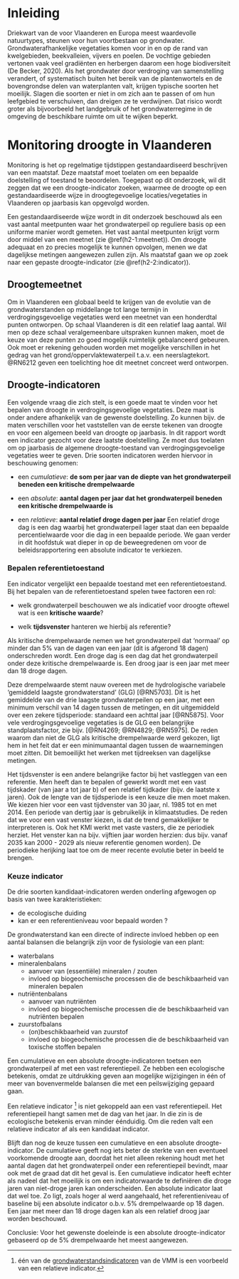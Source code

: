 # Inleiding {#h1:inleiding}
Driekwart van de voor Vlaanderen en Europa meest waardevolle natuurtypes, steunen voor hun voortbestaan op grondwater. Grondwaterafhankelijke vegetaties komen voor in en op de rand van kwelgebieden, beekvalleien, vijvers en poelen. 
De vochtige gebieden vertonen vaak veel gradiënten en herbergen daarom een hoge biodiversiteit (De Becker, 2020). 
Als het grondwater door verdroging van samenstelling verandert, of systematisch buiten het bereik van de plantenwortels en de bovengrondse delen van waterplanten valt, krijgen typische soorten het moeilijk. 
Slagen die soorten er niet in om zich aan te passen of om hun leefgebied te verschuiven, dan dreigen ze te verdwijnen. 
Dat risico wordt groter als bijvoorbeeld het landgebruik of het grondwaterregime in de omgeving de beschikbare ruimte om uit te wijken beperkt. 

# Monitoring droogte in Vlaanderen {#h2:monitoring}
Monitoring is het op regelmatige tijdstippen gestandaardiseerd beschrijven van een maatstaf. 
Deze maatstaf moet toelaten om een bepaalde doelstelling of toestand te beoordelen.
Toegepast op dit onderzoek, wil dit zeggen dat we een droogte-indicator zoeken, waarmee de droogte op een gestandaardiseerde wijze in droogtegevoelige locaties/vegetaties in Vlaanderen op jaarbasis kan opgevolgd worden.

Een gestandaardiseerde wijze wordt in dit onderzoek beschouwd als een vast aantal meetpunten waar het grondwaterpeil op reguliere basis op een uniforme manier wordt gemeten.
Het vast aantal meetpunten krijgt vorm door middel van een meetnet (zie \@ref(h2-1:meetnet)).
Om droogte adequaat en zo precies mogelijk te kunnen opvolgen, menen we dat dagelijkse metingen aangewezen zullen zijn.
Als maatstaf gaan we op zoek naar een gepaste droogte-indicator (zie \@ref(h2-2:indicator)).

## Droogtemeetnet {#h2-1:meetnet}
Om in Vlaanderen een globaal beeld te krijgen van de evolutie van de grondwaterstanden op middellange tot lange termijn in verdrogingsgevoelige vegetaties werd een meetnet van een honderdtal punten ontworpen. 
Op schaal Vlaanderen is dit een relatief laag aantal. 
Wil men op deze schaal veralgemeenbare uitspraken kunnen maken, moet de keuze van deze punten zo goed mogelijk ruimtelijk gebalanceerd gebeuren. 
Ook moet er rekening gehouden worden met mogelijke verschillen in het gedrag van het grond/oppervlaktewaterpeil t.a.v. een neerslagtekort. 
@RN6212 geven een toelichting hoe dit meetnet concreet werd ontworpen. 

## Droogte-indicatoren {#h2-2:indicator}
Een volgende vraag die zich stelt, is een goede maat te vinden voor het bepalen van droogte in verdrogingsgevoelige vegetaties.
Deze maat is onder andere afhankelijk van de gewenste doelstelling. 
Zo kunnen bijv. de maten verschillen voor het vaststellen van de eerste tekenen van droogte en voor een algemeen beeld van droogte op jaarbasis. 
In dit rapport wordt een indicator gezocht voor deze laatste doelstelling. 
Ze moet dus toelaten om op jaarbasis de algemene droogte-toestand van verdrogingsgevoelige vegetaties weer te geven. 
Drie soorten indicatoren werden hiervoor in beschouwing genomen:

- een *cumulatieve*: **de som per jaar van de diepte van het grondwaterpeil beneden een kritische drempelwaarde** 

- een *absolute*: **aantal dagen per jaar dat het grondwaterpeil beneden een kritische drempelwaarde is**

- een *relatieve*: **aantal relatief droge dagen per jaar** 
Een relatief droge dag is een dag waarbij het grondwaterpeil lager staat dan een bepaalde percentielwaarde voor die dag in een bepaalde periode.
We gaan verder in dit hoofdstuk wat dieper in op de beweegredenen om  voor de beleidsrapportering een absolute indicator te verkiezen. 

### Bepalen referentietoestand {#h2-2-1:referentietoestand}
Een indicator vergelijkt een bepaalde toestand met een referentietoestand. 
Bij het bepalen van de referentietoestand spelen twee factoren een rol:

- welk grondwaterpeil beschouwen we als indicatief voor droogte oftewel wat is een **kritische waarde**?

- welk **tijdsvenster** hanteren we hierbij als referentie?

Als kritische drempelwaarde nemen we het grondwaterpeil dat 'normaal' op minder dan 5% van de dagen van een jaar (dit is afgerond 18 dagen) onderschreden wordt. 
Een droge dag is een dag dat het grondwaterpeil onder deze kritische drempelwaarde is. Een droog jaar is een jaar met meer dan 18 droge dagen.

Deze drempelwaarde stemt nauw overeen met de hydrologische variabele 'gemiddeld laagste grondwaterstand' (GLG) [@RN5703]. 
Dit is het gemiddelde van de drie laagste grondwaterpeilen op een jaar, met een minimum verschil van 14 dagen tussen de metingen, en dit uitgemiddeld over een zekere tijdsperiode: standaard een achttal jaar [@RN5875].
Voor vele verdrogingsgevoelige vegetaties is de GLG een belangrijke standplaatsfactor, zie bijv. [@RN4269; @RN4829; @RN5975].
De reden waarom dan niet de GLG als kritische drempelwaarde werd gekozen, ligt hem in het feit dat er een minimumaantal dagen tussen de waarnemingen moet zitten.
Dit bemoeilijkt het werken met tijdreeksen van dagelijkse metingen. 

Het tijdsvenster is een andere belangrijke factor bij het vastleggen van een referentie.
Men heeft dan te bepalen of gewerkt wordt met een vast tijdskader (van jaar a tot jaar b) of een relatief tijdkader (bijv. de laatste x jaren).
Ook de lengte van de tijdsperiode is een keuze die men moet maken.
We kiezen hier voor een vast tijdvenster van 30 jaar, nl. 1985 tot en met 2014.
Een periode van dertig jaar is gebruikelijk in klimaatstudies. 
De reden dat we voor een vast venster kiezen, is dat de trend gemakkelijker te interpreteren is. 
Ook het KMI werkt met vaste vasters, die ze periodiek herziet.
Het venster kan na bijv. vijftien jaar worden herzien: dus bijv. vanaf 2035 kan 2000 - 2029 als nieuw referentie genomen worden).
De periodieke herijking laat toe om de meer recente evolutie beter in beeld te brengen.

### Keuze indicator {#h2-2-2:indicator}

De drie soorten kandidaat-indicatoren werden onderling afgewogen op basis van twee karakteristieken:

- de ecologische duiding
- kan er een referentieniveau voor bepaald worden ?

De grondwaterstand kan een directe of indirecte invloed hebben op een aantal balansen die belangrijk zijn voor de fysiologie van een plant:

- waterbalans
- mineralenbalans
    - aanvoer van (essentiële) mineralen / zouten
    - invloed op biogeochemische processen die de beschikbaarheid van mineralen bepalen
- nutriëntenbalans
    - aanvoer van nutriënten
    - invloed op biogeochemische processen die de beschikbaarheid van nutriënten bepalen
- zuurstofbalans
    - (on)beschikbaarheid van zuurstof
    - invloed op biogeochemische processen die de beschikbaarheid van toxische stoffen bepalen
    
Een cumulatieve en een absolute droogte-indicatoren toetsen een grondwaterpeil af met een vast referentiepeil.
Ze hebben een ecologische betekenis, omdat ze uitdrukking geven aan mogelijke wijzigingen in één of meer van bovenvermelde balansen die met een peilswijziging gepaard gaan.

Een relatieve indicator [^gwindic] is niet gekoppeld aan een vast referentiepeil. 
Het referentiepeil hangt samen met de dag van het jaar.
In die zin is de ecologische betekenis ervan minder éénduidig. 
Om die reden valt een relatieve indicator af als een kandidaat indicator.

Blijft dan nog de keuze tussen een cumulatieve en een absolute droogte-indicator.
De cumulatieve geeft nog iets beter de sterkte van een eventueel voorkomende droogte aan, doordat het niet alleen rekening houdt met het aantal dagen dat het grondwaterpeil onder een referentiepeil bevindt, maar ook met de graad dat dit het geval is.
Een cumulatieve indicator heeft echter als nadeel dat het moeilijk is om een indicatorwaarde te definiëren die droge jaren van niet-droge jaren kan onderscheiden. 
Een absolute indicator laat dat wel toe.
Zo ligt, zoals hoger al werd aangehaald, het referentieniveau of baseline bij een absolute indicator o.b.v. 5% drempelwaarde op 18 dagen. Een jaar met meer dan 18 droge dagen kan als een relatief droog jaar worden beschouwd.

Conclusie:
Voor het gewenste doeleinde is een absolute droogte-indicator gebaseerd op de 5% drempelwaarde het meest aangewezen.


[^gwindic]: één van de [grondwaterstandsindicatoren](https://www.vmm.be/data/grondwaterstandindicator) van de VMM is een voorbeeld van een relatieve indicator. 




